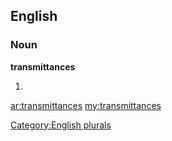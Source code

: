==English==

===Noun===
'''transmittances'''

# {{plural of|[[transmittance]]}}

[[Category:English plurals]]

[[ar:transmittances]]
[[my:transmittances]]
